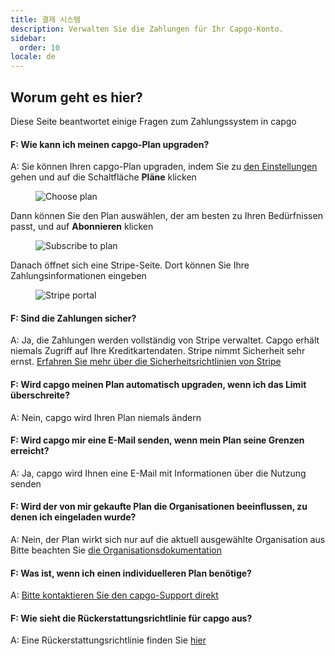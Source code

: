 ```yaml
---
title: 결제 시스템
description: Verwalten Sie die Zahlungen für Ihr Capgo-Konto.
sidebar:
  order: 10
locale: de
---
```


## Worum geht es hier?

Diese Seite beantwortet einige Fragen zum Zahlungssystem in capgo

#### F: Wie kann ich meinen capgo-Plan upgraden?
A: Sie können Ihren capgo-Plan upgraden, indem Sie zu [den Einstellungen](/docs/webapp/settings/#how-to-get-to-the-settings-page) gehen und auf die Schaltfläche **Pläne** klicken

<figure><img src="/plans-buttonwebp" alt="Choose plan" /><figcaption></figcaption></figure>

Dann können Sie den Plan auswählen, der am besten zu Ihren Bedürfnissen passt, und auf **Abonnieren** klicken

<figure><img src="/plans-subscribewebp" alt="Subscribe to plan" /><figcaption></figcaption></figure>

Danach öffnet sich eine Stripe-Seite. Dort können Sie Ihre Zahlungsinformationen eingeben

<figure><img src="/plans-stripewebp" alt="Stripe portal" /><figcaption></figcaption></figure>

#### F: Sind die Zahlungen sicher?
A: Ja, die Zahlungen werden vollständig von Stripe verwaltet. Capgo erhält niemals Zugriff auf Ihre Kreditkartendaten. Stripe nimmt Sicherheit sehr ernst. [Erfahren Sie mehr über die Sicherheitsrichtlinien von Stripe](https://stripecom/docs/security/)

#### F: Wird capgo meinen Plan automatisch upgraden, wenn ich das Limit überschreite?
A: Nein, capgo wird Ihren Plan niemals ändern

#### F: Wird capgo mir eine E-Mail senden, wenn mein Plan seine Grenzen erreicht?
A: Ja, capgo wird Ihnen eine E-Mail mit Informationen über die Nutzung senden

#### F: Wird der von mir gekaufte Plan die Organisationen beeinflussen, zu denen ich eingeladen wurde?
A: Nein, der Plan wirkt sich nur auf die aktuell ausgewählte Organisation aus
Bitte beachten Sie [die Organisationsdokumentation](/docs/webapp/organization-system/#q-how-is-billing-done-within-orgs)

#### F: Was ist, wenn ich einen individuelleren Plan benötige?
A: [Bitte kontaktieren Sie den capgo-Support direkt](/docs/getting-help#support-by-chat)

#### F: Wie sieht die Rückerstattungsrichtlinie für capgo aus?
A: Eine Rückerstattungsrichtlinie finden Sie [hier](https://capgoapp/return/)